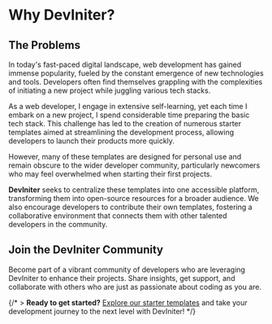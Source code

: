 # Why DevIniter?

## The Problems

In today's fast-paced digital landscape, web development has gained immense popularity, fueled by the constant emergence of new technologies and tools. Developers often find themselves grappling with the complexities of initiating a new project while juggling various tech stacks.

As a web developer, I engage in extensive self-learning, yet each time I embark on a new project, I spend considerable time preparing the basic tech stack. This challenge has led to the creation of numerous starter templates aimed at streamlining the development process, allowing developers to launch their products more quickly.

However, many of these templates are designed for personal use and remain obscure to the wider developer community, particularly newcomers who may feel overwhelmed when starting their first projects.

<strong>DevIniter</strong> seeks to centralize these templates into one accessible platform, transforming them into open-source resources for a broader audience. We also encourage developers to contribute their own templates, fostering a collaborative environment that connects them with other talented developers in the community.



## Join the DevIniter Community
Become part of a vibrant community of developers who are leveraging DevIniter to enhance their projects. Share insights, get support, and collaborate with others who are just as passionate about coding as you are.

{/* > **Ready to get started?** [Explore our starter templates](link/to/templates) and take your development journey to the next level with DevIniter! */}
